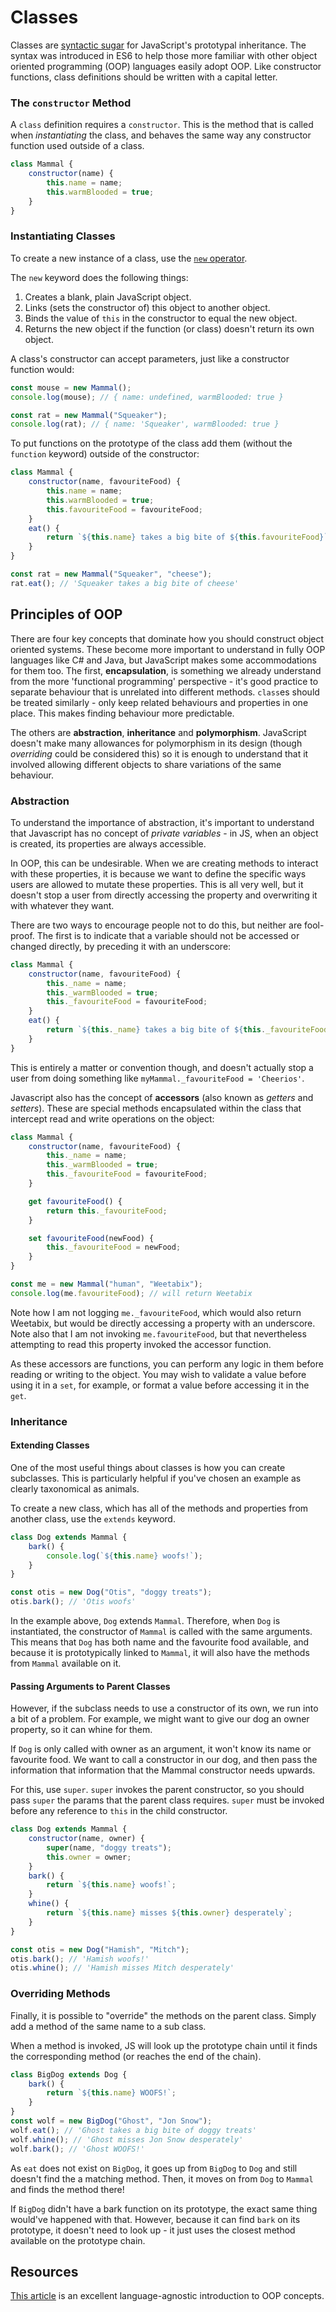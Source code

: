 # Classes

Classes are [syntactic sugar](https://en.wikipedia.org/wiki/Syntactic_sugar) for JavaScript's prototypal inheritance. The syntax was introduced in ES6 to help those more familiar with other object oriented programming (OOP) languages easily adopt OOP. Like constructor functions, class definitions should be written with a capital letter.

### The `constructor` Method

A `class` definition requires a `constructor`. This is the method that is called when _instantiating_ the class, and behaves the same way any constructor function used outside of a class.

```js
class Mammal {
	constructor(name) {
		this.name = name;
		this.warmBlooded = true;
	}
}
```

### Instantiating Classes

To create a new instance of a class, use the [`new` operator](https://developer.mozilla.org/en-US/docs/Web/JavaScript/Reference/Operators/new).

The `new` keyword does the following things:

1. Creates a blank, plain JavaScript object.
2. Links (sets the constructor of) this object to another object.
3. Binds the value of `this` in the constructor to equal the new object.
4. Returns the new object if the function (or class) doesn't return its own object.

A class's constructor can accept parameters, just like a constructor function would:

```js
const mouse = new Mammal();
console.log(mouse); // { name: undefined, warmBlooded: true }

const rat = new Mammal("Squeaker");
console.log(rat); // { name: 'Squeaker', warmBlooded: true }
```

To put functions on the prototype of the class add them (without the `function` keyword) outside of the constructor:

```js
class Mammal {
	constructor(name, favouriteFood) {
		this.name = name;
		this.warmBlooded = true;
		this.favouriteFood = favouriteFood;
	}
	eat() {
		return `${this.name} takes a big bite of ${this.favouriteFood}`;
	}
}

const rat = new Mammal("Squeaker", "cheese");
rat.eat(); // 'Squeaker takes a big bite of cheese'
```

## Principles of OOP

There are four key concepts that dominate how you should construct object oriented systems. These become more important to understand in fully OOP languages like C# and Java, but JavaScript makes some accommodations for them too. The first, **encapsulation**, is something we already understand from the more 'functional programming' perspective - it's good practice to separate behaviour that is unrelated into different methods. `class`es should be treated similarly - only keep related behaviours and properties in one place. This makes finding behaviour more predictable.

The others are **abstraction**, **inheritance** and **polymorphism**. JavaScript doesn't make many allowances for polymorphism in its design (though _overriding_ could be considered this) so it is enough to understand that it involved allowing different objects to share variations of the same behaviour.

### Abstraction

To understand the importance of abstraction, it's important to understand that Javascript has no concept of _private variables_ - in JS, when an object is created, its properties are always accessible.

In OOP, this can be undesirable. When we are creating methods to interact with these properties, it is because we want to define the specific ways users are allowed to mutate these properties. This is all very well, but it doesn't stop a user from directly accessing the property and overwriting it with whatever they want.

There are two ways to encourage people not to do this, but neither are fool-proof. The first is to indicate that a variable should not be accessed or changed directly, by preceding it with an underscore:

```js
class Mammal {
	constructor(name, favouriteFood) {
		this._name = name;
		this._warmBlooded = true;
		this._favouriteFood = favouriteFood;
	}
	eat() {
		return `${this._name} takes a big bite of ${this._favouriteFood}`;
	}
}
```

This is entirely a matter or convention though, and doesn't actually stop a user from doing something like `myMammal._favouriteFood = 'Cheerios'`.

Javascript also has the concept of **accessors** (also known as _getters_ and _setters_). These are special methods encapsulated within the class that intercept read and write operations on the object:

```js
class Mammal {
	constructor(name, favouriteFood) {
		this._name = name;
		this._warmBlooded = true;
		this._favouriteFood = favouriteFood;
	}

	get favouriteFood() {
		return this._favouriteFood;
	}

	set favouriteFood(newFood) {
		this._favouriteFood = newFood;
	}
}

const me = new Mammal("human", "Weetabix");
console.log(me.favouriteFood); // will return Weetabix
```

Note how I am not logging `me._favouriteFood`, which would also return Weetabix, but would be directly accessing a property with an underscore. Note also that I am not invoking `me.favouriteFood`, but that nevertheless attempting to read this property invoked the accessor function.

As these accessors are functions, you can perform any logic in them before reading or writing to the object. You may wish to validate a value before using it in a `set`, for example, or format a value before accessing it in the `get`.

### Inheritance

#### Extending Classes

One of the most useful things about classes is how you can create subclasses. This is particularly helpful if you've chosen an example as clearly taxonomical as animals.

To create a new class, which has all of the methods and properties from another class, use the `extends` keyword.

```js
class Dog extends Mammal {
	bark() {
		console.log(`${this.name} woofs!`);
	}
}

const otis = new Dog("Otis", "doggy treats");
otis.bark(); // 'Otis woofs'
```

In the example above, `Dog` extends `Mammal`. Therefore, when `Dog` is instantiated, the constructor of `Mammal` is called with the same arguments. This means that `Dog` has both name and the favourite food available, and because it is prototypically linked to `Mammal`, it will also have the methods from `Mammal` available on it.

#### Passing Arguments to Parent Classes

However, if the subclass needs to use a constructor of its own, we run into a bit of a problem. For example, we might want to give our dog an owner property, so it can whine for them.

If `Dog` is only called with owner as an argument, it won't know its name or favourite food. We want to call a constructor in our dog, and then pass the information that information that the Mammal constructor needs upwards.

For this, use `super`. `super` invokes the parent constructor, so you should pass `super` the params that the parent class requires. `super` must be invoked before any reference to `this` in the child constructor.

```js
class Dog extends Mammal {
	constructor(name, owner) {
		super(name, "doggy treats");
		this.owner = owner;
	}
	bark() {
		return `${this.name} woofs!`;
	}
	whine() {
		return `${this.name} misses ${this.owner} desperately`;
	}
}

const otis = new Dog("Hamish", "Mitch");
otis.bark(); // 'Hamish woofs!'
otis.whine(); // 'Hamish misses Mitch desperately'
```

### Overriding Methods

Finally, it is possible to "override" the methods on the parent class. Simply add a method of the same name to a sub class.

When a method is invoked, JS will look up the prototype chain until it finds the corresponding method (or reaches the end of the chain).

```js
class BigDog extends Dog {
	bark() {
		return `${this.name} WOOFS!`;
	}
}
const wolf = new BigDog("Ghost", "Jon Snow");
wolf.eat(); // 'Ghost takes a big bite of doggy treats'
wolf.whine(); // 'Ghost misses Jon Snow desperately'
wolf.bark(); // 'Ghost WOOFS!'
```

As `eat` does not exist on `BigDog`, it goes up from `BigDog` to `Dog` and still doesn't find the a matching method. Then, it moves on from `Dog` to `Mammal` and finds the method there!

If `BigDog` didn't have a bark function on its prototype, the exact same thing would've happened with that. However, because it can find `bark` on its prototype, it doesn't need to look up - it just uses the closest method available on the prototype chain.

## Resources

[This article](https://www.freecodecamp.org/news/object-oriented-programming-concepts-21bb035f7260/) is an excellent language-agnostic introduction to OOP concepts.
